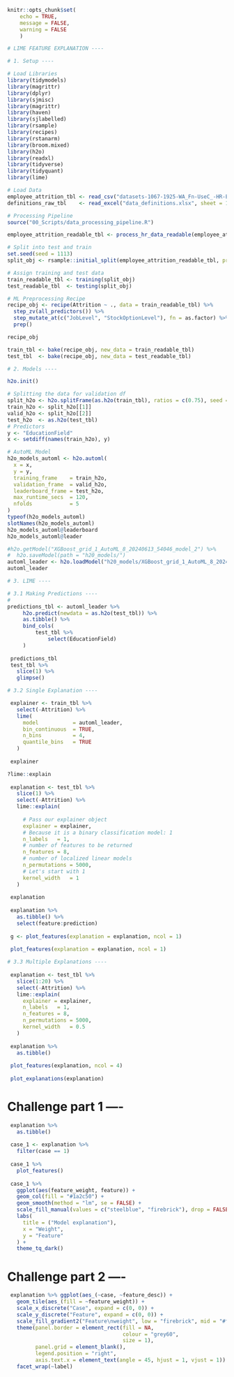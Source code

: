 ```r
knitr::opts_chunk$set(
    echo = TRUE,
    message = FALSE,
    warning = FALSE
    )
```


```r
# LIME FEATURE EXPLANATION ----

# 1. Setup ----

# Load Libraries 
library(tidymodels)
library(magrittr)
library(dplyr)
library(sjmisc)
library(magrittr)
library(haven)
library(sjlabelled)
library(rsample)
library(recipes)
library(rstanarm)
library(broom.mixed)
library(h2o)
library(readxl)
library(tidyverse)
library(tidyquant)
library(lime)

```

```r

# Load Data
employee_attrition_tbl <- read_csv("datasets-1067-1925-WA_Fn-UseC_-HR-Employee-Attrition.csv")
definitions_raw_tbl    <- read_excel("data_definitions.xlsx", sheet = 1, col_names = FALSE)

# Processing Pipeline
source("00_Scripts/data_processing_pipeline.R")

employee_attrition_readable_tbl <- process_hr_data_readable(employee_attrition_tbl, definitions_raw_tbl)

# Split into test and train
set.seed(seed = 1113)
split_obj <- rsample::initial_split(employee_attrition_readable_tbl, prop = 0.85)

# Assign training and test data
train_readable_tbl <- training(split_obj)
test_readable_tbl  <- testing(split_obj)

# ML Preprocessing Recipe 
recipe_obj <- recipe(Attrition ~ ., data = train_readable_tbl) %>%
  step_zv(all_predictors()) %>%
  step_mutate_at(c("JobLevel", "StockOptionLevel"), fn = as.factor) %>% 
  prep()

recipe_obj

train_tbl <- bake(recipe_obj, new_data = train_readable_tbl)
test_tbl  <- bake(recipe_obj, new_data = test_readable_tbl)

```

```r


# 2. Models ----

h2o.init()

# Splitting the data for validation df
split_h2o <- h2o.splitFrame(as.h2o(train_tbl), ratios = c(0.75), seed = 1234)
train_h2o <- split_h2o[[1]]
valid_h2o <- split_h2o[[2]]
test_h2o  <- as.h2o(test_tbl)
# Predictors
y <- "EducationField"
x <- setdiff(names(train_h2o), y)

# AutoML Model
h2o_models_automl <- h2o.automl(
  x = x,
  y = y,
  training_frame    = train_h2o,
  validation_frame  = valid_h2o,
  leaderboard_frame = test_h2o,
  max_runtime_secs  = 120,
  nfolds            = 5 
)
typeof(h2o_models_automl)
slotNames(h2o_models_automl)
h2o_models_automl@leaderboard 
h2o_models_automl@leader
```

```r
#h2o.getModel("XGBoost_grid_1_AutoML_8_20240613_54046_model_2") %>% 
#  h2o.saveModel(path = "h20_models/")
automl_leader <- h2o.loadModel("h20_models/XGBoost_grid_1_AutoML_8_20240613_54046_model_2")
automl_leader
```

```r

# 3. LIME ----

# 3.1 Making Predictions ----
#
predictions_tbl <- automl_leader %>% 
     h2o.predict(newdata = as.h2o(test_tbl)) %>%
     as.tibble() %>%
     bind_cols(
         test_tbl %>%
             select(EducationField)
     )
 
 predictions_tbl
 test_tbl %>%
   slice(1) %>%
   glimpse()
```

```r
# 3.2 Single Explanation ----

 explainer <- train_tbl %>%
   select(-Attrition) %>%
   lime(
     model           = automl_leader,
     bin_continuous  = TRUE,
     n_bins          = 4,
     quantile_bins   = TRUE
   )
 
 explainer
```

```r
?lime::explain
 
 explanation <- test_tbl %>%
   slice(1) %>%
   select(-Attrition) %>%
   lime::explain(
     
     # Pass our explainer object
     explainer = explainer,
     # Because it is a binary classification model: 1
     n_labels   = 1,
     # number of features to be returned
     n_features = 8,
     # number of localized linear models
     n_permutations = 5000,
     # Let's start with 1
     kernel_width   = 1
   )
 
 explanation
 
 explanation %>%
   as.tibble() %>%
   select(feature:prediction) 
 
 g <- plot_features(explanation = explanation, ncol = 1)
 
 plot_features(explanation = explanation, ncol = 1)
```
 
```r
# 3.3 Multiple Explanations ----
 
 explanation <- test_tbl %>%
   slice(1:20) %>%
   select(-Attrition) %>%
   lime::explain(
     explainer = explainer,
     n_labels   = 1,
     n_features = 8,
     n_permutations = 5000,
     kernel_width   = 0.5
   )
 
 explanation %>%
   as.tibble()
 
 plot_features(explanation, ncol = 4)
 
 plot_explanations(explanation)
```


# Challenge part 1 ----
```r
 explanation %>% 
   as.tibble()
 
 case_1 <- explanation %>%
   filter(case == 1)
 
 case_1 %>%
   plot_features()
 
 case_1 %>%
   ggplot(aes(feature_weight, feature)) +
   geom_col(fill = "#1a2c50") +
   geom_smooth(method = "lm", se = FALSE) +
   scale_fill_manual(values = c("steelblue", "firebrick"), drop = FALSE) +
   labs(
     title = ("Model explanation"),
     x = "Weight",
     y = "Feature"
   ) +
   theme_tq_dark()
```

# Challenge part 2 ----
```r
 explanation %>% ggplot(aes_(~case, ~feature_desc)) +
   geom_tile(aes_(fill = ~feature_weight)) + 
   scale_x_discrete("Case", expand = c(0, 0)) +
   scale_y_discrete("Feature", expand = c(0, 0)) +
   scale_fill_gradient2("Feature\nweight", low = "firebrick", mid = "#f7f7f7", high = "steelblue") +
   theme(panel.border = element_rect(fill = NA,
                                     colour = "grey60",
                                     size = 1),
         panel.grid = element_blank(),
         legend.position = "right",
         axis.text.x = element_text(angle = 45, hjust = 1, vjust = 1)) +
   facet_wrap(~label)
```